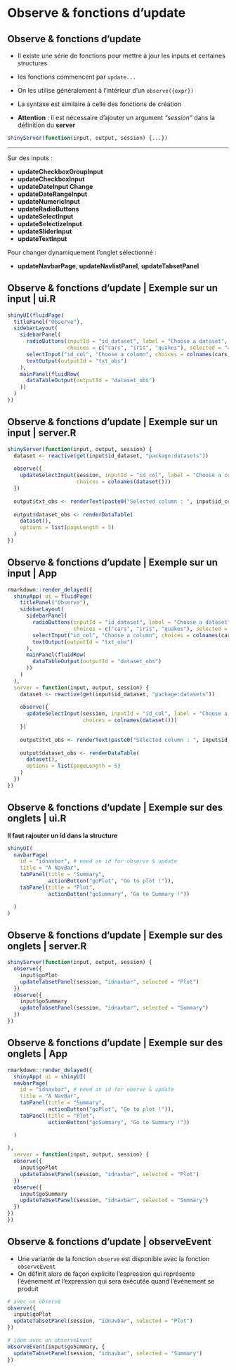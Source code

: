 # Observe & fonctions d'update

## Observe & fonctions d'update

- Il existe une série de fonctions pour mettre à jour les inputs et certaines structures

- les fonctions commencent par ``update...``

- On les utilise généralement à l'intérieur d'un ``observe({expr})``

- La syntaxe est similaire à celle des fonctions de création

- __Attention__ : il est nécessaire d'ajouter un argument _"session"_  dans la définition du  **server** 

```{r, echo = TRUE, eval = FALSE}
shinyServer(function(input, output, session) {...})
```

------

Sur des inputs :

- __updateCheckboxGroupInput__
- __updateCheckboxInput__
- __updateDateInput	Change__ 
- __updateDateRangeInput__
- __updateNumericInput__
- __updateRadioButtons__ 
- __updateSelectInput__ 
- __updateSelectizeInput__
- __updateSliderInput__
- __updateTextInput__	

Pour changer dynamiquement l'onglet sélectionné :

- __updateNavbarPage__,  __updateNavlistPanel__, __updateTabsetPanel__

## Observe & fonctions d'update | Exemple sur un input | ui.R

```{r, echo = TRUE, eval = FALSE}
shinyUI(fluidPage(
  titlePanel("Observe"),
  sidebarLayout(
    sidebarPanel(
      radioButtons(inputId = "id_dataset", label = "Choose a dataset", inline = TRUE,
                   choices = c("cars", "iris", "quakes"), selected = "cars"),
      selectInput("id_col", "Choose a column", choices = colnames(cars)),
      textOutput(outputId = "txt_obs")
    ),
    mainPanel(fluidRow(
      dataTableOutput(outputId = "dataset_obs")
    ))
  )
))
```

## Observe & fonctions d'update | Exemple sur un input | server.R

```{r, echo = TRUE, eval = FALSE}
shinyServer(function(input, output, session) {
  dataset <- reactive(get(input$id_dataset, "package:datasets"))
  
  observe({
    updateSelectInput(session, inputId = "id_col", label = "Choose a column",
                      choices = colnames(dataset()))
  })
  
  output$txt_obs <- renderText(paste0("Selected column : ", input$id_col))
  
  output$dataset_obs <- renderDataTable(
    dataset(),
    options = list(pageLength = 5)
  )
})
```


## Observe & fonctions d'update | Exemple sur un input | App

```{r, echo = FALSE}
rmarkdown::render_delayed({
  shinyApp( ui = fluidPage(
    titlePanel("Observe"),
    sidebarLayout(
      sidebarPanel(
        radioButtons(inputId = "id_dataset", label = "Choose a dataset", inline = TRUE,
                     choices = c("cars", "iris", "quakes"), selected = "iris"),
        selectInput("id_col", "Choose a column", choices = colnames(cars)), 
        textOutput(outputId = "txt_obs")
      ),
      mainPanel(fluidRow(
        dataTableOutput(outputId = "dataset_obs")
      ))
    )
  ), 
  server = function(input, output, session) {
    dataset <- reactive(get(input$id_dataset, "package:datasets"))
    
    observe({
      updateSelectInput(session, inputId = "id_col", label = "Choose a column",
                        choices = colnames(dataset()))
    })
    
    output$txt_obs <- renderText(paste0("Selected column : ", input$id_col))
    
    output$dataset_obs <- renderDataTable(
      dataset(),
      options = list(pageLength = 5)
    )
  })
})
```

## Observe & fonctions d'update | Exemple sur des onglets | ui.R

__Il faut rajouter un id dans la structure__

```{r, echo = TRUE, eval = FALSE}
shinyUI(
  navbarPage(
    id = "idnavbar", # need an id for observe & update
    title = "A NavBar",
    tabPanel(title = "Summary",
             actionButton("goPlot", "Go to plot !")),
    tabPanel(title = "Plot",
             actionButton("goSummary", "Go to Summary !"))

  )
)
```

## Observe & fonctions d'update | Exemple sur des onglets | server.R

```{r, echo = TRUE, eval = FALSE}
shinyServer(function(input, output, session) {
  observe({
    input$goPlot
    updateTabsetPanel(session, "idnavbar", selected = "Plot")
  })
  observe({
    input$goSummary
    updateTabsetPanel(session, "idnavbar", selected = "Summary")
  })
})
```

## Observe & fonctions d'update | Exemple sur des onglets | App

```{r, echo = FALSE}
rmarkdown::render_delayed({
  shinyApp( ui = shinyUI(
  navbarPage(
    id = "idnavbar", # need an id for oberve & update
    title = "A NavBar",
    tabPanel(title = "Summary",
             actionButton("goPlot", "Go to plot !")),
    tabPanel(title = "Plot",
             actionButton("goSummary", "Go to Summary !"))

  )
  
), 
  server = function(input, output, session) {
  observe({
    input$goPlot
    updateTabsetPanel(session, "idnavbar", selected = "Plot")
  })
  observe({
    input$goSummary
    updateTabsetPanel(session, "idnavbar", selected = "Summary")
  })
})
})
```

## Observe & fonctions d'update | observeEvent

- Une variante de la fonction ``observe`` est disponible avec la fonction ``observeEvent``
- On définit alors de façon explicite l'espression qui représente l'événement _et_ l'expression qui sera éxécutée quand l'événement se produit

```{r, echo = TRUE, eval = FALSE}
# avec un observe
observe({
  input$goPlot
  updateTabsetPanel(session, "idnavbar", selected = "Plot")
})

# idem avec un observeEvent
observeEvent(input$goSummary, {
  updateTabsetPanel(session, "idnavbar", selected = "Summary")
})
```
